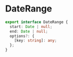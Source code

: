 # DateRange

```ts
export interface DateRange {
  start: Date | null;
  end: Date | null;
  options?: {
    [key: string]: any;
  };
}
```
